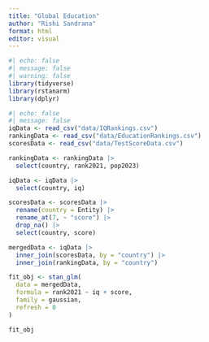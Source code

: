 ```yaml
---
title: "Global Education"
author: "Rishi Sandrana"
format: html
editor: visual
---
```


```r
#| echo: false
#| message: false
#| warning: false
library(tidyverse)
library(rstanarm)
library(dplyr)
```

```r
#| echo: false
#| message: false
iqData <- read_csv("data/IQRankings.csv")
rankingData <- read_csv("data/EducationRankings.csv")
scoresData <- read_csv("data/TestScoreData.csv")

rankingData <- rankingData |>
  select(country, rank2021, pop2023)

iqData <- iqData |>
  select(country, iq)

scoresData <- scoresData |>
  rename(country = Entity) |>
  rename_at(7, ~ "score") |>
  drop_na() |>
  select(country, score)

mergedData <- iqData |>
  inner_join(scoresData, by = "country") |>
  inner_join(rankingData, by = "country")
```
```r
fit_obj <- stan_glm(
  data = mergedData,
  formula = rank2021 ~ iq + score,
  family = gaussian,
  refresh = 0
)

fit_obj
```

